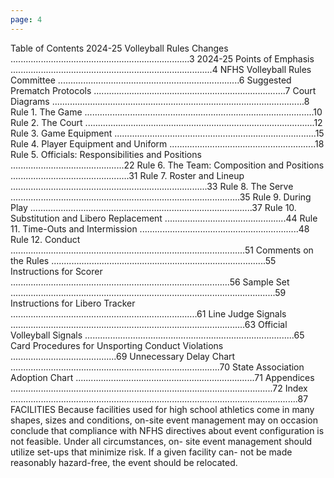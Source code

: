 ```yaml
---
page: 4
---
```


Table of Contents 2024-25 Volleyball Rules Changes .......................................................................3 2024-25 Points of Emphasis ................................................................................4 NFHS Volleyball Rules Committee ........................................................................6 Suggested Prematch Protocols ............................................................................7 Court Diagrams ....................................................................................................8 Rule 1. The Game ...........................................................................................10 Rule 2. The Court ...........................................................................................12 Rule 3. Game Equipment ................................................................................15 Rule 4. Player Equipment and Uniform ..........................................................18 Rule 5. Officials: Responsibilities and Positions .............................................22 Rule 6. The Team: Composition and Positions ...............................................31 Rule 7. Roster and Lineup ..............................................................................33 Rule 8. The Serve ...........................................................................................35 Rule 9. During Play ........................................................................................37 Rule 10. Substitution and Libero Replacement ................................................44 Rule 11. Time-Outs and Intermission ...............................................................48 Rule 12. Conduct .............................................................................................51 Comments on the Rules .....................................................................................55 Instructions for Scorer .......................................................................................56 Sample Set .........................................................................................................59 Instructions for Libero Tracker ..........................................................................61 Line Judge Signals .............................................................................................63 Official Volleyball Signals ...................................................................................65 Card Procedures for Unsporting Conduct Violations ..........................................69 Unnecessary Delay Chart ...................................................................................70 State Association Adoption Chart .......................................................................71 Appendices ........................................................................................................72 Index ..................................................................................................................87 FACILITIES Because facilities used for high school athletics come in many shapes, sizes and conditions, on-site event management may on occasion conclude that compliance with NFHS directives about event configuration is not feasible. Under all circumstances, on- site event management should utilize set-ups that minimize risk. If a given facility can- not be made reasonably hazard-free, the event should be relocated.
